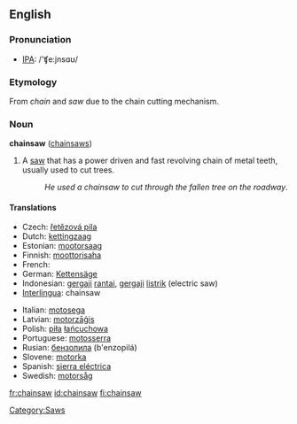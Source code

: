 ==English==

===Pronunciation===
*[[w:IPA|IPA]]: /'ʧe:jnsɑʊ/

===Etymology===
From ''chain'' and ''saw'' due to the chain cutting mechanism.

===Noun===
'''chainsaw''' ([[chainsaws]])

# A [[saw]] that has a power driven and fast revolving chain of metal teeth, usually used to cut trees.
#:''He used a chainsaw to cut through the fallen tree on the roadway''.

====Translations====
{{trans-top|saw with a power driven chain}}
*Czech: [[řetězová pila]] {{f}}
*Dutch: [[kettingzaag]] {{f}}
*Estonian: [[mootorsaag]]
*Finnish: [[moottorisaha]]
*French: {{t|fr|tronçonneuse|}} {{f}}
*German: [[Kettensäge]] {{f}}
*Indonesian: [[gergaji]] [[rantai]],  [[gergaji]] [[listrik]] (electric saw)
*[[Interlingua]]: chainsaw
{{trans-mid}}
*Italian: [[motosega]] {{f}}
*Latvian: [[motorzāģis]] {{m}}
*Polish: [[piła]] [[łańcuchowa]]
*Portuguese: [[motosserra]] {{f}}
*Rusian: [[бензопила]] (b'enzopilá) {{f}}
*Slovene: [[motorka]] {{f}}
*Spanish: [[sierra eléctrica]] {{f}}
*Swedish: [[motorsåg]] {{c}}
{{trans-bottom}}

[[Category:Saws]]

[[fr:chainsaw]]
[[id:chainsaw]]
[[fi:chainsaw]]